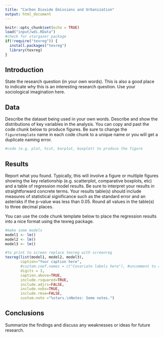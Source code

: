 ```yaml
---
title: "Carbon Dioxide Emissions and Urbanization"
output: html_document
---
```


```r
knitr::opts_chunk$set(echo = TRUE)
load("input/wdi.RData")
#check for stargazer package
if(!require("texreg")) {
  install.packages("texreg")
  library(texreg)
}
```

## Introduction

State the research question (in your own words). This is also a good place to indicate why this is an interesting research question. Use your sociological imagination here. 

## Data

Describe the dataset being used in your own words. Describe and show the distributions of key variables in the analysis. You can copy and past the code chunk below to produce figures. Be sure to change the `figuretemplate` name in each code chunk to a unique name or you will get a duplicate naming error. 

```r
#code (e.g. plot, hist, barplot, boxplot) to produce the figure
```

## Results 

Report what you found. Typically, this will involve a figure or multiple figures showing the key relationship (e.g. scatterplot, comparative boxplots, etc) and a table of regression model results. Be sure to interpret your results in straightforward concrete terms. Your results table(s) should include measures of statistical significance such as the standard error and an asterisks if the p-value was less than 0.05. Round all values in the table(s) to three decimal places.

You can use the code chunk template below to place the regression results into a nice format using the texreg package.
```r
#make some models
model1 <- lm()
model2 <- lm()
model3 <- lm()

#to print to screen replace texreg with screenreg
texreg(list(model1, model2, model3),
       caption="Your caption here",
       #custom.coef.names = c("Covariate labels here"), #uncomment to add nice labels to independent variables
       digits = 3,
       caption.above=TRUE, 
       include.rsquared=TRUE,
       include.adjrs=FALSE,
       include.nobs=TRUE,
       include.rmse=FALSE,
       custom.note ="%stars.\nNotes: Some notes.")
```

## Conclusions

Summarize the findings and discuss any weaknesses or ideas for future research.